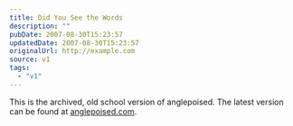 ```yaml
---
title: Did You See the Words
description: ""
pubDate: 2007-08-30T15:23:57
updatedDate: 2007-08-30T15:23:57
originalUrl: http://example.com
source: v1
tags:
  - "v1"
---
```


This is the archived, old school version of anglepoised. The latest version can be found at [anglepoised.com][1].

[1]: http://anglepoised.com/
